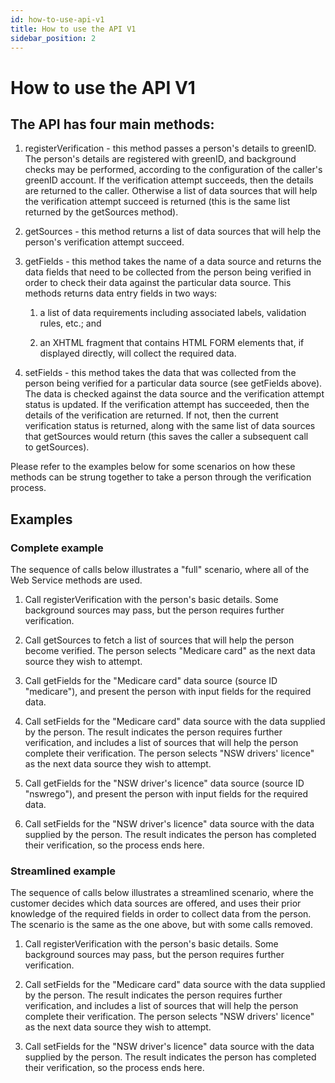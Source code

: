 ```yaml
---
id: how-to-use-api-v1
title: How to use the API V1
sidebar_position: 2
---
```


# How to use the API V1

## The API has four main methods:

1. registerVerification - this method passes a person's details to greenID. The person's details are registered with greenID, and background checks may be performed, according to the configuration of the caller's greenID account. If the verification attempt succeeds, then the details are returned to the caller. Otherwise a list of data sources that will help the verification attempt succeed is returned (this is the same list returned by the getSources method).

2. getSources - this method returns a list of data sources that will help the person's verification attempt succeed.

3. getFields - this method takes the name of a data source and returns the data fields that need to be collected from the person being verified in order to check their data against the particular data source. This methods returns data entry fields in two ways:

   1. a list of data requirements including associated labels, validation rules, etc.; and

   2. an XHTML fragment that contains HTML FORM elements that, if displayed directly, will collect the required data.

4. setFields - this method takes the data that was collected from the person being verified for a particular data source (see getFields above). The data is checked against the data source and the verification attempt status is updated. If the verification attempt has succeeded, then the details of the verification are returned. If not, then the current verification status is returned, along with the same list of data sources that getSources would return (this saves the caller a subsequent call to getSources).

Please refer to the examples below for some scenarios on how these methods can be strung together to take a person through the verification process.

## Examples

### Complete example

The sequence of calls below illustrates a "full" scenario, where all of the Web Service methods are used.

1. Call registerVerification with the person's basic details. Some background sources may pass, but the person requires further verification.

2. Call getSources to fetch a list of sources that will help the person become verified. The person selects "Medicare card" as the next data source they wish to attempt.

3. Call getFields for the "Medicare card" data source (source ID "medicare"), and present the person with input fields for the required data.

4. Call setFields for the "Medicare card" data source with the data supplied by the person. The result indicates the person requires further verification, and includes a list of sources that will help the person complete their verification. The person selects "NSW drivers' licence" as the next data source they wish to attempt.

5. Call getFields for the "NSW driver's licence" data source (source ID "nswrego"), and present the person with input fields for the required data.

6. Call setFields for the "NSW driver's licence" data source with the data supplied by the person. The result indicates the person has completed their verification, so the process ends here.

### Streamlined example

The sequence of calls below illustrates a streamlined scenario, where the customer decides which data sources are offered, and uses their prior knowledge of the required fields in order to collect data from the person. The scenario is the same as the one above, but with some calls removed.

1. Call registerVerification with the person's basic details. Some background sources may pass, but the person requires further verification.

2. Call setFields for the "Medicare card" data source with the data supplied by the person. The result indicates the person requires further verification, and includes a list of sources that will help the person complete their verification. The person selects "NSW drivers' licence" as the next data source they wish to attempt.

3. Call setFields for the "NSW driver's licence" data source with the data supplied by the person. The result indicates the person has completed their verification, so the process ends here.
